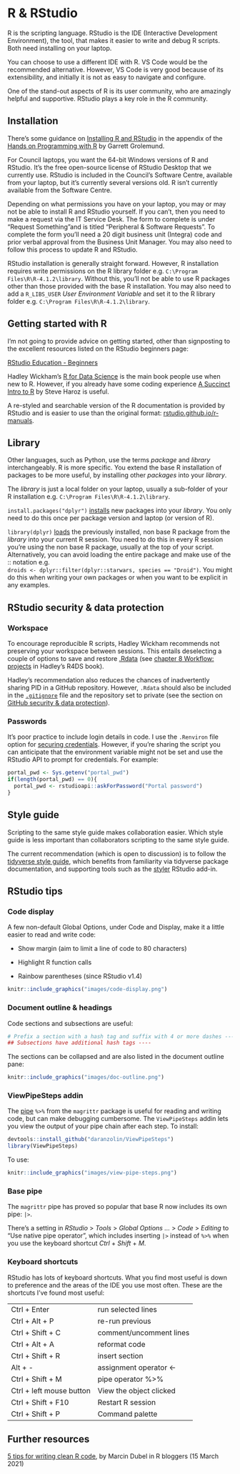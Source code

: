 # R & RStudio {#r}

R is the scripting language. RStudio is the IDE (Interactive Development Environment), the tool, that makes it easier to write and debug R scripts. Both need installing on your laptop.

You can choose to use a different IDE with R. VS Code would be the recommended alternative. However, VS Code is very good because of its extensibility, and initially it is not as easy to navigate and configure.

One of the stand-out aspects of R is its user community, who are amazingly helpful and supportive. RStudio plays a key role in the R community.

## Installation

There's some guidance on [Installing R and RStudio](https://rstudio-education.github.io/hopr/starting.html) in the appendix of the [Hands on Programming with R](https://rstudio-education.github.io/hopr/index.html) by Garrett Grolemund.

For Council laptops, you want the 64-bit Windows versions of R and RStudio. It's the free open-source license of RStudio Desktop that we currently use. RStudio is included in the Council's Software Centre, available from your laptop, but it's currently several versions old. R isn't currently available from the Software Centre.

Depending on what permissions you have on your laptop, you may or may not be able to install R and RStudio yourself. If you can't, then you need to make a request via the IT Service Desk. The form to complete is under "Request Something"and is titled "Peripheral & Software Requests". To complete the form you'll need a 20 digit business unit (Integra) code and prior verbal approval from the Business Unit Manager. You may also need to follow this process to update R and RStudio.

RStudio installation is generally straight forward. However, R installation requires write permissions on the R library folder e.g. `C:\Program Files\R\R-4.1.2\library`. Without this, you'll not be able to use R packages other than those provided with the base R installation. You may also need to add a `R_LIBS_USER` *User Environment Variable* and set it to the R library folder e.g. `C:\Program Files\R\R-4.1.2\library`.

## Getting started with R

I'm not going to provide advice on getting started, other than signposting to the excellent resources listed on the RStudio beginners page:

[RStudio Education - Beginners](https://education.rstudio.com/learn/beginner/)

Hadley Wickham's [R for Data Science](https://r4ds.had.co.nz/index.html) is the main book people use when new to R. However, if you already have some coding experience [A Succinct Intro to R](http://r-guide.steveharoz.com/index.html) by Steve Haroz is useful.

A re-styled and searchable version of the R documentation is provided by RStudio and is easier to use than the original format: [rstudio.github.io/r-manuals](https://rstudio.github.io/r-manuals/).

## Library

Other languages, such as Python, use the terms *package* and *library* interchangeably. R is more specific. You extend the base R installation of packages to be more useful, by installing other *packages* into your *library*.

The *library* is just a local folder on your laptop, usually a sub-folder of your R installation e.g. `C:\Program Files\R\R-4.1.2\library`.

`install.packages("dplyr")` [installs]{.ul} new packages into your *library*. You only need to do this once per package version and laptop (or version of R).

`library(dplyr)` [loads]{.ul} the previously installed, non base R package from the *library* into your current R session. You need to do this in every R session you're using the non base R package, usually at the top of your script. Alternatively, you can avoid loading the entire package and make use of the :: notation e.g.\
`droids <- dplyr::filter(dplyr::starwars, species == "Droid")`. You might do this when writing your own packages or when you want to be explicit in any examples.

## RStudio security & data protection {#pid}

### Workspace {#workspace}

To encourage reproducible R scripts, Hadley Wickham recommends not preserving your workspace between sessions. This entails deselecting a couple of options to save and restore [.Rdata](https://bookdown.org/ndphillips/YaRrr/rdata-files.html) (see [chapter 8 Workflow: projects](https://r4ds.had.co.nz/workflow-projects.html#what-is-real) in Hadley's R4DS book).

Hadley's recommendation also reduces the chances of inadvertently sharing PID in a GitHub repository. However, `.Rdata` should also be included in the [`.gitignore`](https://git-scm.com/docs/gitignore) file and the repository set to private (see the section on [GitHub security & data protection](#github-security)).

### Passwords

It's poor practice to include login details in code. I use the `.Renviron` file option for [securing credentials](https://db.rstudio.com/best-practices/managing-credentials/#use-environment-variables). However, if you're sharing the script you can anticipate that the environment variable might not be set and use the RStudio API to prompt for credentials. For example:

```r
portal_pwd <- Sys.getenv("portal_pwd")
if(length(portal_pwd) == 0){
  portal_pwd <- rstudioapi::askForPassword("Portal password")
}
```

## Style guide

Scripting to the same style guide makes collaboration easier. Which style guide is less important than collaborators scripting to the same style guide.

The current recommendation (which is open to discussion) is to follow the [tidyverse style guide](https://style.tidyverse.org/), which benefits from familiarity via tidyverse package documentation, and supporting tools such as the [styler](https://styler.r-lib.org/) RStudio add-in.

## RStudio tips

### Code display

A few non-default Global Options, under Code and Display, make it a little easier to read and write code:

-   Show margin (aim to limit a line of code to 80 characters)

-   Highlight R function calls

-   Rainbow parentheses (since RStudio v1.4)

```r
knitr::include_graphics("images/code-display.png")
```

### Document outline & headings

Code sections and subsections are useful:

```r
# Prefix a section with a hash tag and suffix with 4 or more dashes ----
## Subsections have additional hash tags ----
```

The sections can be collapsed and are also listed in the document outline pane:

```r
knitr::include_graphics("images/doc-outline.png")
```

### ViewPipeSteps addin

The [pipe](https://r4ds.had.co.nz/pipes.html) `%>%` from the `magrittr` package is useful for reading and writing code, but can make debugging cumbersome. The `ViewPipeSteps` addin lets you view the output of your pipe chain after each step. To install:

```r
devtools::install_github("daranzolin/ViewPipeSteps")
library(ViewPipeSteps)
```

To use:

```r
knitr::include_graphics("images/view-pipe-steps.png")
```

### Base pipe

The `magrittr` pipe has proved so popular that base R now includes its own pipe: `|>`.

There's a setting in *RStudio* \> *Tools* \> *Global Options ...* \> *Code* \> *Editing* to "Use native pipe operator", which includes inserting `|>` instead of `%>%` when you use the keyboard shortcut *Ctrl* + *Shift* + *M*.

### Keyboard shortcuts

RStudio has lots of keyboard shortcuts. What you find most useful is down to preference and the areas of the IDE you use most often. These are the shortcuts I've found most useful:

|                          |                         |
|--------------------------|-------------------------|
| Ctrl + Enter             | run selected lines      |
| Ctrl + Alt + P           | re-run previous         |
| Ctrl + Shift + C         | comment/uncomment lines |
| Ctrl + Alt + A           | reformat code           |
| Ctrl + Shift + R         | insert section          |
| Alt + -                  | assignment operator \<- |
| Ctrl + Shift + M         | pipe operator %>%       |
| Ctrl + left mouse button | View the object clicked |
| Ctrl + Shift + F10       | Restart R session       |
| Ctrl + Shift + P         | Command palette         |

## Further resources

[5 tips for writing clean R code](https://www.r-bloggers.com/2021/03/5-tips-for-writing-clean-r-code-leave-your-code-reviewer-commentless/), by Marcin Dubel in R bloggers (15 March 2021)
